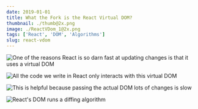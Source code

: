 ```yaml
---
date: 2019-01-01
title: What the Fork is the React Virtual DOM?
thumbnail: ./thumb@2x.png
image: ./ReactVDom_1@2x.png
tags: ['React', 'DOM', 'Algorithms']
slug: react-vdom
---
```




![One of the reasons React is so darn fast at updating changes  is that it uses a virtual DOM](./ReactVDom_1@2x.png)


![All the code we write in React only interacts with this virtual DOM](./ReactVDom_2@2x.png)


![This is helpful because passing the actual DOM lots of changes is slow](./ReactVDom_3@2x.png)


![React's DOM runs a diffing algorithm](./ReactVDom_4@2x.png)

